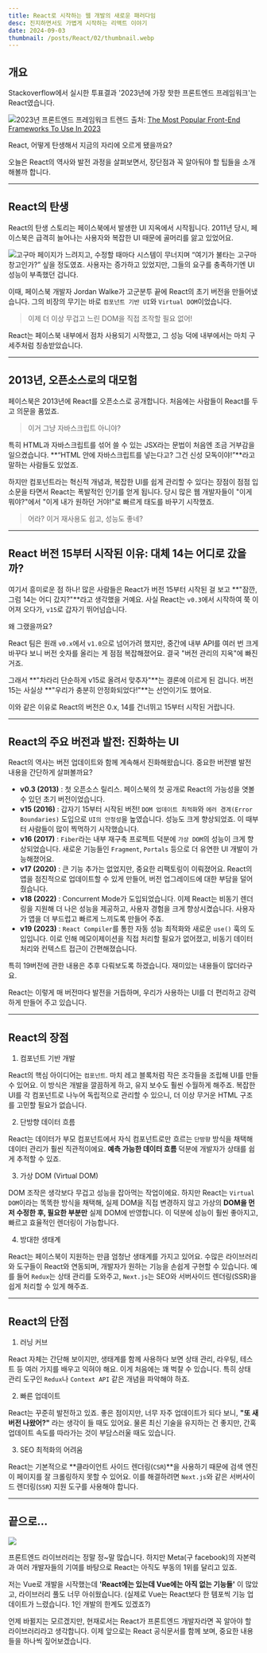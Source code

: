 ```yaml
---
title: React로 시작하는 웹 개발의 새로운 패러다임
desc: 진지하면서도 가볍게 시작하는 리액트 이야기
date: 2024-09-03
thumbnail: /posts/React/02/thumbnail.webp
---
```


## 개요

Stackoverflow에서 실시한 투표결과 '2023년에 가장 핫한 프론트엔드 프레임워크'는 React였습니다. 

![2023년 프론트엔드 프레임워크 트렌드](/posts/React/02/1.png)
출처: [The Most Popular Front-End Frameworks To Use In 2023](https://www.boardinfinity.com/blog/the-most-popular-front-end-frameworks/#most-popular-front-end-frameworks-in-2023)

React, 어떻게 탄생해서 지금의 자리에 오르게 됐을까요? 

오늘은 React의 역사와 발전 과정을 살펴보면서, 장단점과 꼭 알아둬야 할 팁들을 소개해볼까 합니다.

---

## React의 탄생

React의 탄생 스토리는 페이스북에서 발생한 UI 지옥에서 시작됩니다. 
2011년 당시, 페이스북은 급격히 늘어나는 사용자와 복잡한 UI 때문에 골머리를 앓고 있었어요. 

![고구마](/posts/React/02/2.png) 
페이지가 느려지고, 수정할 때마다 시스템이 무너지며 “여기가 불타는 고구마 창고인가?” 싶을 정도였죠. 
사용자는 증가하고 있었지만, 그들의 요구를 충족하기엔 UI 성능이 부족했던 겁니다.

이때, 페이스북 개발자 Jordan Walke가 고군분투 끝에 React의 초기 버전을 만들어냈습니다. 
그의 비장의 무기는 바로 `컴포넌트 기반 UI`와 `Virtual DOM`이었습니다.

> 이제 더 이상 무겁고 느린 DOM을 직접 조작할 필요 없어!

React는 페이스북 내부에서 점차 사용되기 시작했고, 그 성능 덕에 내부에서는 마치 구세주처럼 칭송받았습니다.

---

## 2013년, 오픈소스로의 대모험

페이스북은 2013년에 React를 오픈소스로 공개합니다. 
처음에는 사람들이 React를 두고 의문을 품었죠.
> 이거 그냥 자바스크립트 아니야?

특히 HTML과 자바스크립트를 섞어 쓸 수 있는 JSX라는 문법이 처음엔 조금 거부감을 일으켰습니다. 
**“HTML 안에 자바스크립트를 넣는다고? 그건 신성 모독이야!”**라고 말하는 사람들도 있었죠.

하지만 컴포넌트라는 혁신적 개념과, 복잡한 UI를 쉽게 관리할 수 있다는 장점이 점점 입소문을 타면서 React는 폭발적인 인기를 얻게 됩니다. 
당시 많은 웹 개발자들이 "이게 뭐야?"에서 "이게 내가 원하던 거야!"로 빠르게 태도를 바꾸기 시작했죠. 

> 어라? 이거 재사용도 쉽고, 성능도 좋네?

---

## React 버전 15부터 시작된 이유: 대체 14는 어디로 갔을까?

여기서 흥미로운 점 하나! 많은 사람들은 React가 버전 15부터 시작된 걸 보고 **"잠깐, 그럼 14는 어디 갔지?"**라고 생각했을 거예요. 
사실 React는 `v0.3`에서 시작하여 쭉 이어져 오다가, `v15`로 갑자기 뛰어넘습니다. 

왜 그랬을까요?

React 팀은 원래 `v0.x`에서 `v1.0`으로 넘어가려 했지만, 중간에 내부 API를 여러 번 크게 바꾸다 보니 버전 숫자를 올리는 게 점점 복잡해졌어요. 
결국 "버전 관리의 지옥"에 빠진 거죠. 

그래서 **"차라리 단순하게 v15로 올려서 맞추자"**는 결론에 이르게 된 겁니다. 
버전 15는 사실상 **"우리가 충분히 안정화되었다!"**는 선언이기도 했어요. 

이와 같은 이유로 React의 버전은 0.x, 14를 건너뛰고 15부터 시작된 거랍니다.

---

## React의 주요 버전과 발전: 진화하는 UI

React의 역사는 버전 업데이트와 함께 계속해서 진화해왔습니다. 중요한 버전별 발전 내용을 간단하게 살펴볼까요?

- **v0.3 (2013)** : 첫 오픈소스 릴리스. 페이스북의 첫 공개로 React의 가능성을 엿볼 수 있던 초기 버전이었습니다.
- **v15 (2016)** : 갑자기 15부터 시작된 버전! `DOM 업데이트 최적화`와 `에러 경계(Error Boundaries)` 도입으로 `UI의 안정성`을 높였습니다. 성능도 크게 향상되었죠. 이 때부터 사람들이 많이 찍먹하기 시작했습니다.
- **v16 (2017)** : `Fiber`라는 내부 재구축 프로젝트 덕분에 `가상 DOM`의 성능이 크게 향상되었습니다. 새로운 기능들인 `Fragment`, `Portals` 등으로 더 유연한 UI 개발이 가능해졌어요.
- **v17 (2020)** : 큰 기능 추가는 없었지만, 중요한 리팩토링이 이뤄졌어요. React의 앱을 점진적으로 업데이트할 수 있게 만들어, 버전 업그레이드에 대한 부담을 덜어줬습니다.
- **v18 (2022)** : Concurrent Mode가 도입되었습니다. 이제 React는 비동기 렌더링을 지원해 더 나은 성능을 제공하고, 사용자 경험을 크게 향상시켰습니다. 사용자가 앱을 더 부드럽고 빠르게 느끼도록 만들어 주죠.
- **v19 (2023)** : `React Compiler`를 통한 자동 성능 최적화와 새로운 `use()` 훅의 도입입니다. 이로 인해 메모이제이션을 직접 처리할 필요가 없어졌고, 비동기 데이터 처리와 컨텍스트 접근이 간편해졌습니다​.

특히 19버전에 관한 내용은 추후 다뤄보도록 하겠습니다. 재미있는 내용들이 많더라구요.

React는 이렇게 매 버전마다 발전을 거듭하며, 우리가 사용하는 UI를 더 편리하고 강력하게 만들어 주고 있습니다.

---

## React의 장점

1. 컴포넌트 기반 개발

React의 핵심 아이디어는 `컴포넌트`. 마치 레고 블록처럼 작은 조각들을 조립해 UI를 만들 수 있어요. 이 방식은 개발을 깔끔하게 하고, 유지 보수도 훨씬 수월하게 해주죠. 복잡한 UI를 각 컴포넌트로 나누어 독립적으로 관리할 수 있으니, 더 이상 무거운 HTML 구조를 고민할 필요가 없습니다.

2. 단방향 데이터 흐름

React는 데이터가 부모 컴포넌트에서 자식 컴포넌트로만 흐르는 `단방향` 방식을 채택해 데이터 관리가 훨씬 직관적이에요. **예측 가능한 데이터 흐름** 덕분에 개발자가 상태를 쉽게 추적할 수 있죠.

3. 가상 DOM (Virtual DOM)

DOM 조작은 생각보다 무겁고 성능을 잡아먹는 작업이에요. 하지만 React는 `Virtual DOM`이라는 똑똑한 방식을 채택해, 실제 DOM을 직접 변경하지 않고 가상의 **DOM을 먼저 수정한 후, 필요한 부분만** 실제 DOM에 반영합니다. 이 덕분에 성능이 훨씬 좋아지고, 빠르고 효율적인 렌더링이 가능합니다.

4. 방대한 생태계

React는 페이스북이 지원하는 만큼 엄청난 생태계를 가지고 있어요. 수많은 라이브러리와 도구들이 React와 연동되며, 개발자가 원하는 기능을 손쉽게 구현할 수 있습니다. 예를 들어 `Redux`는 상태 관리를 도와주고, `Next.js`는 SEO와 서버사이드 렌더링(SSR)을 쉽게 처리할 수 있게 해주죠.

---

## React의 단점

1. 러닝 커브

React 자체는 간단해 보이지만, 생태계를 함께 사용하다 보면 상태 관리, 라우팅, 테스트 등 여러 가지를 배우고 익혀야 해요. 이게 처음에는 꽤 벅찰 수 있습니다. 특히 상태 관리 도구인 `Redux`나 `Context API` 같은 개념을 파악해야 하죠.

2. 빠른 업데이트

React는 꾸준히 발전하고 있죠. 좋은 점이지만, 너무 자주 업데이트가 되다 보니, **"또 새 버전 나왔어?"** 라는 생각이 들 때도 있어요. 물론 최신 기술을 유지하는 건 좋지만, 간혹 업데이트 속도를 따라가는 것이 부담스러울 때도 있습니다.

3. SEO 최적화의 어려움

React는 기본적으로 **클라이언트 사이드 렌더링(`CSR`)**을 사용하기 때문에 검색 엔진이 페이지를 잘 크롤링하지 못할 수 있어요. 이를 해결하려면 `Next.js`와 같은 서버사이드 렌더링(`SSR`) 지원 도구를 사용해야 합니다.

---

## 끝으로...

![](/posts/React/02/3.png)

프론트엔드 라이브러리는 정말 정~말 많습니다. 하지만 Meta(구 facebook)의 자본력과 여러 개발자들의 기여를 바탕으로 React는 아직도 부동의 1위를 달리고 있죠.

저는 Vue로 개발을 시작했는데 **'React에는 있는데 Vue에는 아직 없는 기능들'** 이 많았고, 라이브러리 풀도 너무 아쉬웠습니다. 
(실제로 Vue는 React보다 한 템포씩 기능 업데이트가 느렸습니다. 1인 개발의 한계도 있겠죠?)

언제 바뀔지는 모르겠지만, 현재로서는 React가 프론트엔드 개발자라면 꼭 알아야 할 라이브러리라고 생각합니다. 이제 앞으로는 React 공식문서를 함께 보며, 중요한 내용들을 하나씩 짚어보겠습니다.
